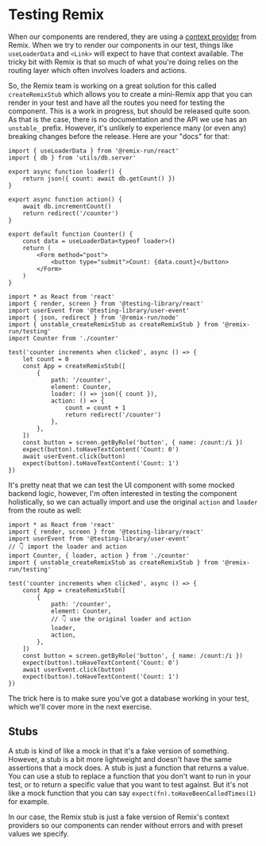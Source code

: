 # Testing Remix

When our components are rendered, they are using a
[context provider](https://react.dev/learn/passing-data-deeply-with-context)
from Remix. When we try to render our components in our test, things like
`useLoaderData` and `<Link>` will expect to have that context available. The
tricky bit with Remix is that so much of what you're doing relies on the routing
layer which often involves loaders and actions.

So, the Remix team is working on a great solution for this called
`createRemixStub` which allows you to create a mini-Remix app that you can
render in your test and have all the routes you need for testing the component.
This is a work in progress, but should be released quite soon. As that is the
case, there is no documentation and the API we use has an `unstable_` prefix.
However, it's unlikely to experience many (or even any) breaking changes before
the release. Here are your "docs" for that:

```tsx filename=app/routes/counter.test.tsx
import { useLoaderData } from '@remix-run/react'
import { db } from 'utils/db.server'

export async function loader() {
	return json({ count: await db.getCount() })
}

export async function action() {
	await db.incrementCount()
	return redirect('/counter')
}

export default function Counter() {
	const data = useLoaderData<typeof loader>()
	return (
		<Form method="post">
			<button type="submit">Count: {data.count}</button>
		</Form>
	)
}
```

```tsx filename=app/counter.test.tsx
import * as React from 'react'
import { render, screen } from '@testing-library/react'
import userEvent from '@testing-library/user-event'
import { json, redirect } from '@remix-run/node'
import { unstable_createRemixStub as createRemixStub } from '@remix-run/testing'
import Counter from './counter'

test('counter increments when clicked', async () => {
	let count = 0
	const App = createRemixStub([
		{
			path: '/counter',
			element: Counter,
			loader: () => json({ count }),
			action: () => {
				count = count + 1
				return redirect('/counter')
			},
		},
	])
	const button = screen.getByRole('button', { name: /count:/i })
	expect(button).toHaveTextContent('Count: 0')
	await userEvent.click(button)
	expect(button).toHaveTextContent('Count: 1')
})
```

It's pretty neat that we can test the UI component with some mocked backend
logic, however, I'm often interested in testing the component holistically, so
we can actually import and use the original `action` and `loader` from the route
as well:

```tsx filename=app/counter.test.tsx
import * as React from 'react'
import { render, screen } from '@testing-library/react'
import userEvent from '@testing-library/user-event'
// 👇 import the loader and action
import Counter, { loader, action } from './counter'
import { unstable_createRemixStub as createRemixStub } from '@remix-run/testing'

test('counter increments when clicked', async () => {
	const App = createRemixStub([
		{
			path: '/counter',
			element: Counter,
			// 👇 use the original loader and action
			loader,
			action,
		},
	])
	const button = screen.getByRole('button', { name: /count:/i })
	expect(button).toHaveTextContent('Count: 0')
	await userEvent.click(button)
	expect(button).toHaveTextContent('Count: 1')
})
```

The trick here is to make sure you've got a database working in your test, which
we'll cover more in the next exercise.

## Stubs

A stub is kind of like a mock in that it's a fake version of something. However,
a stub is a bit more lightweight and doesn't have the same assertions that a
mock does. A stub is just a function that returns a value. You can use a stub to
replace a function that you don't want to run in your test, or to return a
specific value that you want to test against. But it's not like a mock function
that you can say `expect(fn).toHaveBeenCalledTimes(1)` for example.

In our case, the Remix stub is just a fake version of Remix's context providers
so our components can render without errors and with preset values we specify.
